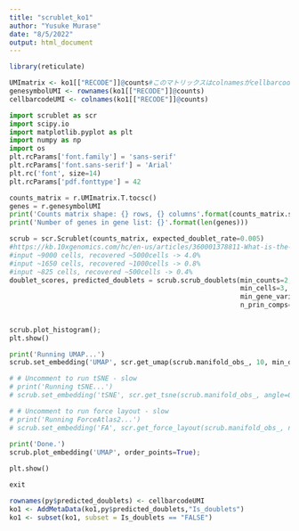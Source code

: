 ```yaml
---
title: "scrublet_ko1"
author: "Yusuke Murase"
date: "8/5/2022"
output: html_document
---
```


```r
library(reticulate)
```

```r
UMImatrix <- ko1[["RECODE"]]@counts#このマトリックスはcolnamesがcellbarcode、rownamesがgene symbolである。
genesymbolUMI <- rownames(ko1[["RECODE"]]@counts)
cellbarcodeUMI <- colnames(ko1[["RECODE"]]@counts)
```

```python
import scrublet as scr
import scipy.io
import matplotlib.pyplot as plt
import numpy as np
import os 
plt.rcParams['font.family'] = 'sans-serif'
plt.rcParams['font.sans-serif'] = 'Arial'
plt.rc('font', size=14)
plt.rcParams['pdf.fonttype'] = 42

counts_matrix = r.UMImatrix.T.tocsc() 
genes = r.genesymbolUMI
print('Counts matrix shape: {} rows, {} columns'.format(counts_matrix.shape[0], counts_matrix.shape[1]))
print('Number of genes in gene list: {}'.format(len(genes)))
```

```python
scrub = scr.Scrublet(counts_matrix, expected_doublet_rate=0.005)
#https://kb.10xgenomics.com/hc/en-us/articles/360001378811-What-is-the-maximum-number-of-cells-that-can-be-profiled-
#input ~9000 cells, recovered ~5000cells -> 4.0%
#input ~1650 cells, recovered ~1000cells -> 0.8%
#input ~825 cells, recovered ~500cells -> 0.4%
doublet_scores, predicted_doublets = scrub.scrub_doublets(min_counts=2, 
                                                          min_cells=3, 
                                                          min_gene_variability_pctl=85, 
                                                          n_prin_comps=30)#default
                                                          
                                                          
scrub.plot_histogram();
plt.show()
```

```python
print('Running UMAP...')
scrub.set_embedding('UMAP', scr.get_umap(scrub.manifold_obs_, 10, min_dist=0.3))

# # Uncomment to run tSNE - slow
# print('Running tSNE...')
# scrub.set_embedding('tSNE', scr.get_tsne(scrub.manifold_obs_, angle=0.9))

# # Uncomment to run force layout - slow
# print('Running ForceAtlas2...')
# scrub.set_embedding('FA', scr.get_force_layout(scrub.manifold_obs_, n_neighbors=5. n_iter=1000))
    
print('Done.')
scrub.plot_embedding('UMAP', order_points=True);

plt.show()

exit
```

```r
rownames(py$predicted_doublets) <- cellbarcodeUMI
ko1 <- AddMetaData(ko1,py$predicted_doublets,"Is_doublets")
ko1 <- subset(ko1, subset = Is_doublets == "FALSE")

```